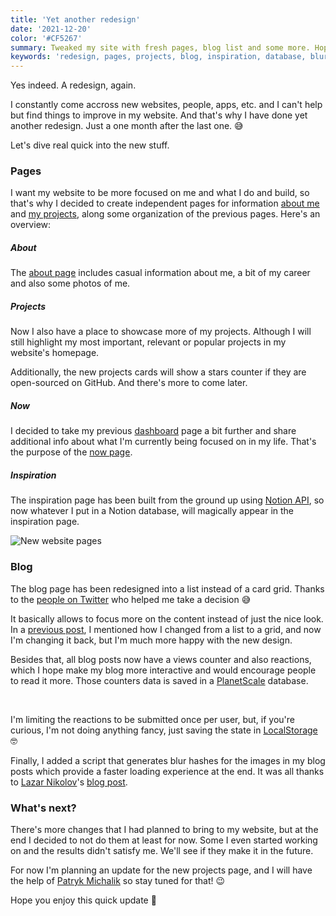 ```yaml
---
title: 'Yet another redesign'
date: '2021-12-20'
color: '#CF5267'
summary: Tweaked my site with fresh pages, blog list and some more. Hope you like it!
keywords: 'redesign, pages, projects, blog, inspiration, database, blur, loading'
---
```


Yes indeed. A redesign, again.

I constantly come accross new websites, people, apps, etc. and I can't help but find things to improve in my website.
And that's why I have done yet another redesign. Just a one month after the last one. 😅

Let's dive real quick into the new stuff.

### Pages

I want my website to be more focused on me and what I do and build, so that's why I decided to create independent pages for information
[about me](/about) and [my projects](/projects), along some organization of the previous pages. Here's an overview:

##### About

The [about page](/about) includes casual information about me, a bit of my career and also some photos of me.

##### Projects

Now I also have a place to showcase more of my projects. Although I will still highlight my most important, relevant or popular projects in my website's homepage.

Additionally, the new projects cards will show a stars counter if they are open-sourced on GitHub. And there's more to come later.

##### Now

I decided to take my previous [dashboard](/now) page a bit further and share additional info about what I'm currently being focused on in my life. That's the purpose of the [now page](/now).

##### Inspiration

The inspiration page has been built from the ground up using [Notion API](https://developers.notion.com/), so now whatever I put in a Notion database, will magically appear in the inspiration page.

![New website pages](/media/blog/yet-another-redesign/new-footer-links.png)

### Blog

The blog page has been redesigned into a list instead of a card grid. Thanks to the [people on Twitter](https://twitter.com/jahirfiquitiva/status/1472668692890759168) who helped me take a decision 😅

It basically allows to focus more on the content instead of just the nice look. In a [previous post](/blog/building-website-from-scratch#new-blog-posts-cards), I mentioned how
I changed from a list to a grid, and now I'm changing it back, but I'm much more happy with the new design.

Besides that, all blog posts now have a views counter and also reactions, which I hope make my blog more interactive and would encourage people to read it more.
Those counters data is saved in a [PlanetScale](https://planetscale.com/) database.

<br />

I'm limiting the reactions to be submitted once per user, but, if you're curious, I'm not doing anything fancy, just saving the state in [LocalStorage](https://developer.mozilla.org/en-US/docs/Web/API/Window/localStorage) 🤓

Finally, I added a script that generates blur hashes for the images in my blog posts which provide a faster loading experience at the end.
It was all thanks to [Lazar Nikolov](https://nikolovlazar.com/)'s [blog post](https://nikolovlazar.com/blog/generating-blur-for-dynamic-images-nextjs).

### What's next?

There's more changes that I had planned to bring to my website, but at the end I decided to not do them at least for now. Some I even started working on and the results didn't satisfy me. We'll see if they make it in the future.

For now I'm planning an update for the new projects page, and I will have the help of [Patryk Michalik](https://patrykmichalik.com/) so stay tuned for that! 😉

Hope you enjoy this quick update 👋
